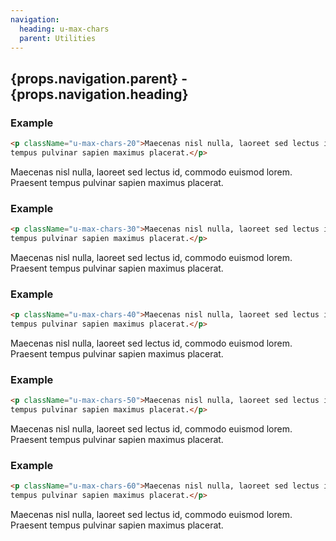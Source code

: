 ```yaml
---
navigation:
  heading: u-max-chars
  parent: Utilities
---
```


## {props.navigation.parent} - {props.navigation.heading}
### Example
```html
<p className="u-max-chars-20">Maecenas nisl nulla, laoreet sed lectus id, commodo euismod lorem. Praesent
tempus pulvinar sapien maximus placerat.</p>
```

<p className="u-max-chars-20">Maecenas nisl nulla, laoreet sed lectus id, commodo euismod lorem. Praesent
tempus pulvinar sapien maximus placerat.</p>


### Example
```html
<p className="u-max-chars-30">Maecenas nisl nulla, laoreet sed lectus id, commodo euismod lorem. Praesent
tempus pulvinar sapien maximus placerat.</p>
```

<p className="u-max-chars-30">Maecenas nisl nulla, laoreet sed lectus id, commodo euismod lorem. Praesent
tempus pulvinar sapien maximus placerat.</p>


### Example
```html
<p className="u-max-chars-40">Maecenas nisl nulla, laoreet sed lectus id, commodo euismod lorem. Praesent
tempus pulvinar sapien maximus placerat.</p>
```

<p className="u-max-chars-40">Maecenas nisl nulla, laoreet sed lectus id, commodo euismod lorem. Praesent
tempus pulvinar sapien maximus placerat.</p>


### Example
```html
<p className="u-max-chars-50">Maecenas nisl nulla, laoreet sed lectus id, commodo euismod lorem. Praesent
tempus pulvinar sapien maximus placerat.</p>
```

<p className="u-max-chars-50">Maecenas nisl nulla, laoreet sed lectus id, commodo euismod lorem. Praesent
tempus pulvinar sapien maximus placerat.</p>


### Example
```html
<p className="u-max-chars-60">Maecenas nisl nulla, laoreet sed lectus id, commodo euismod lorem. Praesent
tempus pulvinar sapien maximus placerat.</p>
```

<p className="u-max-chars-60">Maecenas nisl nulla, laoreet sed lectus id, commodo euismod lorem. Praesent
tempus pulvinar sapien maximus placerat.</p>
